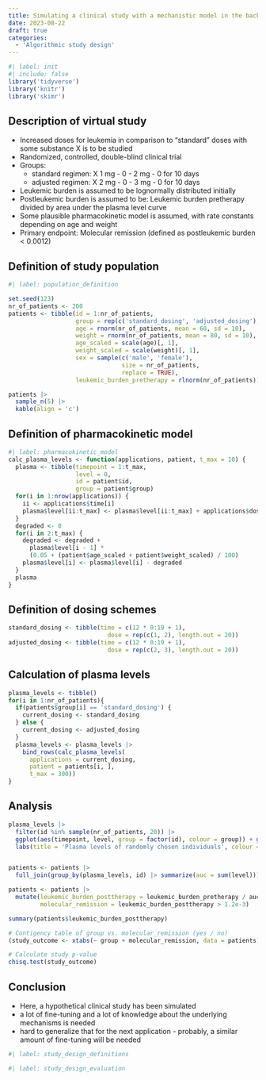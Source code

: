 ```yaml
---
title: Simulating a clinical study with a mechanistic model in the background
date: 2023-08-22
draft: true
categories:
  - 'Algorithmic study design'
---
```



```r
#| label: init
#| include: false
library('tidyverse')
library('knitr')
library('skimr')
```


## Description of virtual study
* Increased doses for leukemia in comparison to "standard" doses with some substance X is to be studied
* Randomized, controlled, double-blind clinical trial
* Groups:
  * standard regimen: X 1 mg - 0 - 2 mg - 0 for 10 days
  * adjusted regimen: X 2 mg - 0 - 3 mg - 0 for 10 days
* Leukemic burden is assumed to be lognormally distributed initially
* Postleukemic burden is assumed to be: Leukemic burden pretherapy divided by area under the plasma level curve
* Some plausible pharmacokinetic model is assumed, with rate constants depending on age and weight
* Primary endpoint: Molecular remission (defined as postleukemic burden < 0.0012)


## Definition of study population
```r
#| label: population_definition

set.seed(123)
nr_of_patients <- 200
patients <- tibble(id = 1:nr_of_patients,
                   group = rep(c('standard_dosing', 'adjusted_dosing'), each = nr_of_patients / 2),
                   age = rnorm(nr_of_patients, mean = 60, sd = 10),
                   weight = rnorm(nr_of_patients, mean = 80, sd = 10),
                   age_scaled = scale(age)[, 1],
                   weight_scaled = scale(weight)[, 1],
                   sex = sample(c('male', 'female'), 
                                size = nr_of_patients, 
                                replace = TRUE),
                   leukemic_burden_pretherapy = rlnorm(nr_of_patients))

patients |> 
  sample_n(5) |> 
  kable(align = 'c')
```

## Definition of pharmacokinetic model
```r
#| label: pharmacokinetic_model
calc_plasma_levels <- function(applications, patient, t_max = 10) {
  plasma <- tibble(timepoint = 1:t_max, 
                   level = 0, 
                   id = patient$id, 
                   group = patient$group) 
  for(i in 1:nrow(applications)) {
    ii <- applications$time[i]
    plasma$level[ii:t_max] <- plasma$level[ii:t_max] + applications$dose[i]
  }
  degraded <- 0
  for(i in 2:t_max) {
    degraded <- degraded + 
      plasma$level[i - 1] * 
      (0.05 + (patient$age_scaled + patient$weight_scaled) / 100)
    plasma$level[i] <- plasma$level[i] - degraded
  }
  plasma
}
```

## Definition of dosing schemes
```r
standard_dosing <- tibble(time = c(12 * 0:19 + 1), 
                            dose = rep(c(1, 2), length.out = 20))
adjusted_dosing <- tibble(time = c(12 * 0:19 + 1), 
                            dose = rep(c(2, 3), length.out = 20))
```

## Calculation of plasma levels
```r
plasma_levels <- tibble()
for(i in 1:nr_of_patients){
  if(patients$group[i] == 'standard_dosing') {
    current_dosing <- standard_dosing
  } else {
    current_dosing <- adjusted_dosing
  }
  plasma_levels <- plasma_levels |> 
    bind_rows(calc_plasma_levels(
      applications = current_dosing, 
      patient = patients[i, ],
      t_max = 300))
}
```

## Analysis
```r
plasma_levels |> 
  filter(id %in% sample(nr_of_patients, 20)) |> 
  ggplot(aes(timepoint, level, group = factor(id), colour = group)) + geom_line() + 
  labs(title = 'Plasma levels of randomly chosen individuals', colour = 'Patient id')


patients <- patients |> 
  full_join(group_by(plasma_levels, id) |> summarize(auc = sum(level)))

patients <- patients |> 
  mutate(leukemic_burden_posttherapy = leukemic_burden_pretherapy / auc,
         molecular_remission = leukemic_burden_posttherapy > 1.2e-3)

summary(patients$leukemic_burden_posttherapy)

# Contigency table of group vs. molecular_remission (yes / no)
(study_outcome <- xtabs(~ group + molecular_remission, data = patients))

# Calculate study p-value
chisq.test(study_outcome)

```


## Conclusion
* Here, a hypothetical clinical study has been simulated
* a lot of fine-tuning and a lot of knowledge about the underlying mechanisms is needed
* hard to generalize that for the next application - probably, a similar amount of fine-tuning will be needed

```r
#| label: study_design_definitions
```

```r
#| label: study_design_evaluation
```
